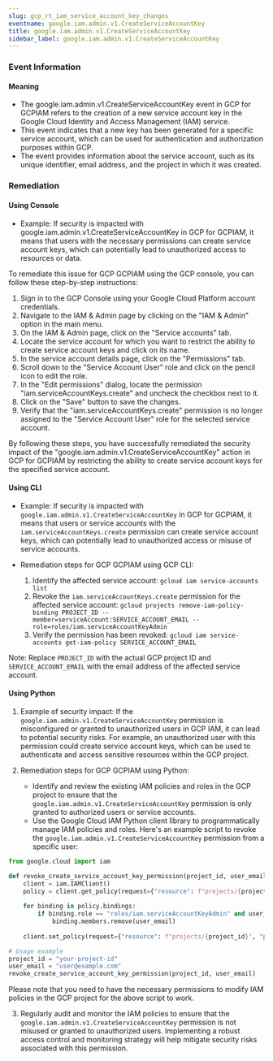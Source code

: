 ```yaml
--- 
slug: gcp_rt_iam_service_account_key_changes
eventname: google.iam.admin.v1.CreateServiceAccountKey
title: google.iam.admin.v1.CreateServiceAccountKey
sidebar_label: google.iam.admin.v1.CreateServiceAccountKey
---
```

                       
### Event Information

#### Meaning

- The google.iam.admin.v1.CreateServiceAccountKey event in GCP for GCPIAM refers to the creation of a new service account key in the Google Cloud Identity and Access Management (IAM) service.
- This event indicates that a new key has been generated for a specific service account, which can be used for authentication and authorization purposes within GCP.
- The event provides information about the service account, such as its unique identifier, email address, and the project in which it was created.

### Remediation

#### Using Console

- Example: If security is impacted with google.iam.admin.v1.CreateServiceAccountKey in GCP for GCPIAM, it means that users with the necessary permissions can create service account keys, which can potentially lead to unauthorized access to resources or data.

To remediate this issue for GCP GCPIAM using the GCP console, you can follow these step-by-step instructions:

1. Sign in to the GCP Console using your Google Cloud Platform account credentials.
2. Navigate to the IAM & Admin page by clicking on the "IAM & Admin" option in the main menu.
3. On the IAM & Admin page, click on the "Service accounts" tab.
4. Locate the service account for which you want to restrict the ability to create service account keys and click on its name.
5. In the service account details page, click on the "Permissions" tab.
6. Scroll down to the "Service Account User" role and click on the pencil icon to edit the role.
7. In the "Edit permissions" dialog, locate the permission "iam.serviceAccountKeys.create" and uncheck the checkbox next to it.
8. Click on the "Save" button to save the changes.
9. Verify that the "iam.serviceAccountKeys.create" permission is no longer assigned to the "Service Account User" role for the selected service account.

By following these steps, you have successfully remediated the security impact of the "google.iam.admin.v1.CreateServiceAccountKey" action in GCP for GCPIAM by restricting the ability to create service account keys for the specified service account.

#### Using CLI

- Example: If security is impacted with `google.iam.admin.v1.CreateServiceAccountKey` in GCP for GCPIAM, it means that users or service accounts with the `iam.serviceAccountKeys.create` permission can create service account keys, which can potentially lead to unauthorized access or misuse of service accounts.

- Remediation steps for GCP GCPIAM using GCP CLI:
  1. Identify the affected service account: `gcloud iam service-accounts list`
  2. Revoke the `iam.serviceAccountKeys.create` permission for the affected service account: 
     `gcloud projects remove-iam-policy-binding PROJECT_ID --member=serviceAccount:SERVICE_ACCOUNT_EMAIL --role=roles/iam.serviceAccountKeyAdmin`
  3. Verify the permission has been revoked: `gcloud iam service-accounts get-iam-policy SERVICE_ACCOUNT_EMAIL`

Note: Replace `PROJECT_ID` with the actual GCP project ID and `SERVICE_ACCOUNT_EMAIL` with the email address of the affected service account.

#### Using Python

1. Example of security impact: If the `google.iam.admin.v1.CreateServiceAccountKey` permission is misconfigured or granted to unauthorized users in GCP IAM, it can lead to potential security risks. For example, an unauthorized user with this permission could create service account keys, which can be used to authenticate and access sensitive resources within the GCP project.

2. Remediation steps for GCP GCPIAM using Python:
   - Identify and review the existing IAM policies and roles in the GCP project to ensure that the `google.iam.admin.v1.CreateServiceAccountKey` permission is only granted to authorized users or service accounts.
   - Use the Google Cloud IAM Python client library to programmatically manage IAM policies and roles. Here's an example script to revoke the `google.iam.admin.v1.CreateServiceAccountKey` permission from a specific user:

```python
from google.cloud import iam

def revoke_create_service_account_key_permission(project_id, user_email):
    client = iam.IAMClient()
    policy = client.get_policy(request={"resource": f"projects/{project_id}"})
    
    for binding in policy.bindings:
        if binding.role == "roles/iam.serviceAccountKeyAdmin" and user_email in binding.members:
            binding.members.remove(user_email)
    
    client.set_policy(request={"resource": f"projects/{project_id}", "policy": policy})

# Usage example
project_id = "your-project-id"
user_email = "user@example.com"
revoke_create_service_account_key_permission(project_id, user_email)
```

Please note that you need to have the necessary permissions to modify IAM policies in the GCP project for the above script to work.

3. Regularly audit and monitor the IAM policies to ensure that the `google.iam.admin.v1.CreateServiceAccountKey` permission is not misused or granted to unauthorized users. Implementing a robust access control and monitoring strategy will help mitigate security risks associated with this permission.


 